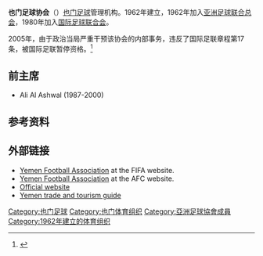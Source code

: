 {{国家足协 |
  Logo               = Yemen FA.png |
  Founded            = 1962 |
  FIFA affiliation   = 1980 |
  Region             = [[亚洲足球联合总会|亚洲足球联合总会]] |
  Region affiliation = 1962 |
  President          = Ahmed Saleh Al-Eissi |
  Coach              = Ahmad Al-Raea |
}}

'''也门足球协会'''（{{lang-ar|الاتحاد اليمني لكرة القدم}}）[[也门|也门]][[足球|足球]]管理机构。1962年建立，1962年加入[[亚洲足球联合总会|亚洲足球联合总会]]，1980年加入[[国际足球联合会|国际足球联合会]]。

2005年，由于政治当局严重干预该协会的内部事务，违反了国际足联章程第17条，被国际足联暂停资格。<ref>{{Cite web |url=http://www.fifa.com/aboutfifa/federation/administration/releases/newsid=99756.html |title=1 |accessdate=2010-11-02 |archive-date=2010-05-17 |archive-url=https://web.archive.org/web/20100517120108/http://www.fifa.com/aboutfifa/federation/administration/releases/newsid=99756.html |dead-url=no }}</ref>

==前主席==
* Ali Al Ashwal (1987-2000)

==参考资料==
{{reflist}}

==外部链接==
* [http://www.fifa.com/associations/association=yem/index.html Yemen Football Association] {{Wayback|url=http://www.fifa.com/associations/association=yem/index.html |date=20180624150354 }} at the FIFA website.
* [http://www.the-afc.com/en/inside-afc/member-associations/748-member-associations/375-yemen-football-association Yemen Football Association]{{dead link|date=2017年11月 |bot=InternetArchiveBot |fix-attempted=yes }} at the AFC website.
* [https://web.archive.org/web/20110809063149/http://www.yemenfootball.org/en/index.php Official website]
* [http://www.yemenmart.com/ Yemen trade and tourism guide] {{Wayback|url=http://www.yemenmart.com/ |date=20201202190348 }}

{{AFC associations}}

[[Category:也门足球|Category:也门足球]]
[[Category:也门体育组织|Category:也门体育组织]]
[[Category:亞洲足球協會成員|Category:亞洲足球協會成員]]
[[Category:1962年建立的体育组织|Category:1962年建立的体育组织]]